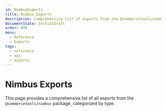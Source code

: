 ```yaml
---
id: NimbusExports
title: Nimbus Exports
description: Comprehensive list of exports from the @commercetools/nimbus package
documentState: InitialDraft
order: 999
menu:
  - Reference
  - Exports
tags:
  - reference
  - api
  - exports
---
```

# Nimbus Exports

This page provides a comprehensive list of all exports from the `@commercetools/nimbus` package, categorized by type.

<NimbusExportsList />